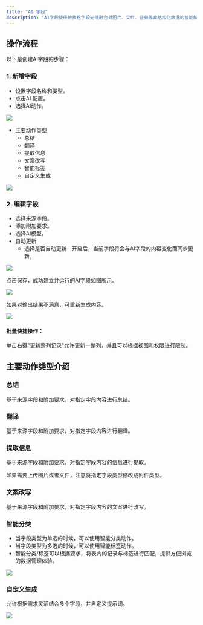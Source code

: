 ```yaml
---
title: "AI 字段"
description: "AI字段使传统表格字段无缝融合对图片、文件、音频等非结构化数据的智能解析，并具备大模型的数据分析与自动化处理能力。借助AI字段，Teable允许用户轻松快速地处理表中信息，减少在基础内容上的重复操作。"
---
```


## 操作流程

以下是创建AI字段的步骤：

### 1. 新增字段
- 设置字段名称和类型。
- 点击AI 配置。
- 选择AI动作。

![](/images/2025-04-14-18-03-37.png)

- 主要动作类型
  - 总结
  - 翻译
  - 提取信息
  - 文案改写
  - 智能标签
  - 自定义生成

![](/images/2025-04-07-19-18-24.png)

### 2. 编辑字段
- 选择来源字段。
- 添加附加要求。
- 选择AI模型。
- 自动更新
  - 选择是否自动更新：开启后，当前字段将会与AI字段的内容变化而同步更新。

![](/images/2025-04-09-11-29-08.png)

点击保存，成功建立并运行的AI字段如图所示。

![](/images/2025-04-09-11-10-39.png)

如果对输出结果不满意，可重新生成内容。

![](/images/2025-04-09-11-11-40.png)

#### 批量快捷操作：

单击右键"更新整列记录"允许更新一整列，并且可以根据视图和权限进行限制。

## 主要动作类型介绍

### 总结
基于来源字段和附加要求，对指定字段内容进行总结。
###  翻译
基于来源字段和附加要求，对指定字段内容进行翻译。
### 提取信息
基于来源字段和附加要求，对指定字段内容的信息进行提取。
   
<Tip> 如果需要上传图片或者文件，注意将指定字段类型修改成附件类型。</Tip>

###  文案改写
基于来源字段和附加要求，对指定字段内容的文案进行改写。
###  智能分类
- 当字段类型为单选的时候，可以使用智能分类动作。
- 当字段类型为多选的时候，可以使用智能标签动作。
- 智能分类/标签可以根据要求，将表内的记录与标签进行匹配，提供方便浏览的数据管理体验。

![](/images/2025-04-14-18-08-38.png)

###  自定义生成
允许根据需求灵活结合多个字段，并自定义提示词。

![](/images/2025-04-14-18-02-35.png)